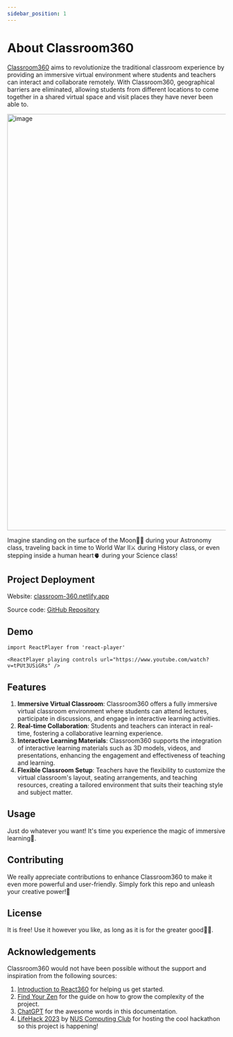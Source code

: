 ```yaml
---
sidebar_position: 1
---
```

# About Classroom360

[Classroom360](https://classroom-360.netlify.app/) aims to revolutionize the traditional classroom experience by providing an immersive virtual environment where students and teachers can interact and collaborate remotely. With Classroom360, geographical barriers are eliminated, allowing students from different locations to come together in a shared virtual space and visit places they have never been able to.

<img width="960" alt="image" src="https://github.com/florentianayuwono/pink-unicorn/assets/76247368/1542e39b-3384-465a-b2aa-93e56d41908d" />

Imagine standing on the surface of the Moon🧑‍🚀 during your Astronomy class, traveling back in time to World War II⚔️ during History class, or even stepping inside a human heart🫀 during your Science class!

## Project Deployment

Website: [classroom-360.netlify.app](https://classroom-360.netlify.app)

Source code: [GitHub Repository](https://github.com/melissaharijanto/pink-unicorn)

## Demo

```mdx-code-block
import ReactPlayer from 'react-player'

<ReactPlayer playing controls url="https://www.youtube.com/watch?v=tPUt3USiGRs" />
```


## Features
1. **Immersive Virtual Classroom**: Classroom360 offers a fully immersive virtual classroom environment where students can attend lectures, participate in discussions, and engage in interactive learning activities.
2. **Real-time Collaboration**: Students and teachers can interact in real-time, fostering a collaborative learning experience.
3. **Interactive Learning Materials**: Classroom360 supports the integration of interactive learning materials such as 3D models, videos, and presentations, enhancing the engagement and effectiveness of teaching and learning.
4. **Flexible Classroom Setup**: Teachers have the flexibility to customize the virtual classroom's layout, seating arrangements, and teaching resources, creating a tailored environment that suits their teaching style and subject matter.

## Usage
Just do whatever you want! It's time you experience the magic of immersive learning🧭.

## Contributing
We really appreciate contributions to enhance Classroom360 to make it even more powerful and user-friendly. Simply fork this repo and unleash your creative power!🚀

## License
It is free! Use it however you like, as long as it is for the greater good🫶🏿.

## Acknowledgements
Classroom360 would not have been possible without the support and inspiration from the following sources:

1. [Introduction to React360](https://www.digitalocean.com/community/tutorials/react-react-360) for helping us get started.
2. [Find Your Zen](https://medium.com/hackernoon/virtual-reality-with-react-360-ce24b611f0f5) for the guide on how to grow the complexity of the project.
3. [ChatGPT](https://openai.com/blog/chatgpt) for the awesome words in this documentation.
4. [LifeHack 2023](https://lifehack-23.devpost.com/) by [NUS Computing Club](https://nuscomputing.com/) for hosting the cool hackathon so this project is happening! 
